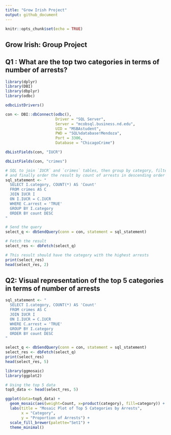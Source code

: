 ```yaml
---
title: "Grow Irish Project"
output: github_document
---
```


```r
knitr::opts_chunk$set(echo = TRUE)
```

## Grow Irish: Group Project

## Q1 : What are the top two categories in terms of number of arrests?

```r
library(dplyr)
library(DBI)
library(dbplyr)
library(odbc)

odbcListDrivers()

con <- DBI::dbConnect(odbc(),
                      Driver = "SQL Server",
                      Server = "mcobsql.business.nd.edu",
                      UID = "MSBAstudent",
                      PWD = "SQL%database!Mendoza",
                      Port = 3306, 
                      Database = "ChicagoCrime")

dbListFields(con, "IUCR")

dbListFields(con, "crimes")

# SQL to join `IUCR` and `crimes` tables, then group by category, filter where arrests are TRUE, 
# and finally order the result by count of arrests in descending order
sql_statement <- "
  SELECT I.category, COUNT(*) AS 'Count'
  FROM crimes AS C
  JOIN IUCR I
  ON I.IUCR = C.IUCR 
  WHERE C.arrest = 'TRUE'
  GROUP BY I.category
  ORDER BY count DESC
"

# Send the query
select_q <- dbSendQuery(conn = con, statement = sql_statement)

# Fetch the result
select_res <- dbFetch(select_q)

# This result should have the category with the highest arrests
print(select_res)
head(select_res, 2)
```

## Q2: Visual representation of the top 5 categories in terms of number of arrests

```r
sql_statement <- "
  SELECT I.category, COUNT(*) AS 'Count'
  FROM crimes AS C
  JOIN IUCR I
  ON I.IUCR = C.IUCR 
  WHERE C.arrest = 'TRUE'
  GROUP BY I.category
  ORDER BY count DESC
"

select_q <- dbSendQuery(conn = con, statement = sql_statement)
select_res <- dbFetch(select_q)
print(select_res)
head(select_res, 5)
```

```r
library(ggmosaic)
library(ggplot2)

# Using the top 5 data
top5_data <- head(select_res, 5)

ggplot(data=top5_data) +
  geom_mosaic(aes(weight=Count, x=product(category), fill=category)) +
  labs(title = "Mosaic Plot of Top 5 Categories by Arrests", 
       x = "Category", 
       y = "Proportion of Arrests") +
  scale_fill_brewer(palette="Set1") +  
  theme_minimal()
```

